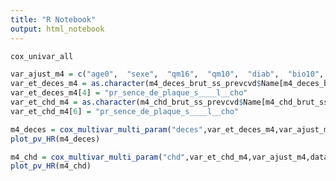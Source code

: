 ```yaml
---
title: "R Notebook"
output: html_notebook
---
```


```r
cox_univar_all
```














```r
var_ajust_m4 = c("age0",  "sexe",  "qm16",  "qm10",  "diab",  "bio10", "bmi",   "mbp" )
var_et_deces_m4 = as.character(m4_deces_brut_ss_prevcvd$Name[m4_deces_brut_ss_prevcvd$pv_signif == 1])
var_et_deces_m4[4] = "pr_sence_de_plaque_s____l__cho"
var_et_chd_m4 = as.character(m4_chd_brut_ss_prevcvd$Name[m4_chd_brut_ss_prevcvd$pv_signif == 1])
var_et_chd_m4[6] = "pr_sence_de_plaque_s____l__cho"
```


```r
m4_deces = cox_multivar_multi_param("deces",var_et_deces_m4,var_ajust_m4,data2, round = F)
plot_pv_HR(m4_deces)
```

```r
m4_chd = cox_multivar_multi_param("chd",var_et_chd_m4,var_ajust_m4,data2, round = F)
plot_pv_HR(m4_chd)
```


